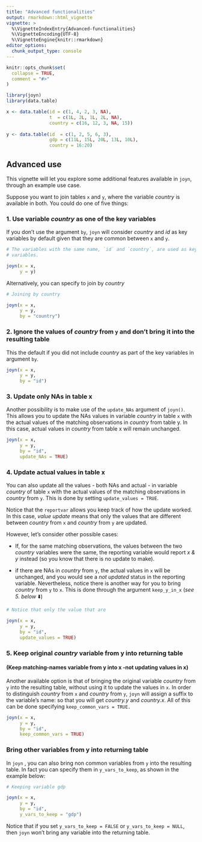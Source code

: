 ```yaml
---
title: "Advanced functionalities"
output: rmarkdown::html_vignette
vignette: >
  %\VignetteIndexEntry{Advanced-functionalities}
  %\VignetteEncoding{UTF-8}
  %\VignetteEngine{knitr::rmarkdown}
editor_options: 
  chunk_output_type: console
---
```


```r

knitr::opts_chunk$set(
  collapse = TRUE,
  comment = "#>"
)


```

```r

library(joyn)
library(data.table)

x <- data.table(id = c(1, 4, 2, 3, NA),
                t  = c(1L, 2L, 1L, 2L, NA),
                country = c(16, 12, 3, NA, 15))
  
y <- data.table(id  = c(1, 2, 5, 6, 3),
                gdp = c(11L, 15L, 20L, 13L, 10L),
                country = 16:20)

```

## Advanced use

This vignette will let you explore some additional features available in `joyn`, through an example use case.

Suppose you want to join tables `x` and `y`, where the variable *country* is available in both. You could do one of five things:

### 1. Use variable *country* as one of the key variables

If you don't use the argument `by`, `joyn` will consider *country* and *id* as key variables by default given that they are common between `x` and `y`.

```r

# The variables with the same name, `id` and `country`, are used as key
# variables.

joyn(x = x, 
     y = y)

```

Alternatively, you can specify to join by *country*

```r

# Joining by country

joyn(x = x, 
     y = y, 
     by = "country")

```

### 2. Ignore the values of *country* from `y` and don't bring it into the resulting table

This the default if you did not include *country* as part of the key variables in argument `by`.

```r

joyn(x = x, 
     y = y, 
     by = "id")

```

### 3. Update only NAs in table x

Another possibility is to make use of the `update_NAs` argument of `joyn()`. This allows you to update the NAs values in variable *country* in table `x` with the actual values of the matching observations in *country* from table y. In this case, actual values in *country* from table x will remain unchanged.

```r

joyn(x = x,
     y = y, 
     by = "id", 
     update_NAs = TRUE)

```

### 4. Update actual values in table x

You can also update all the values - both NAs and actual - in variable *country* of table `x` with the actual values of the matching observations in *country* from `y`. This is done by setting `update_values = TRUE`.

Notice that the `reportvar` allows you keep track of how the update worked. In this case, *value update* means that only the values that are different between *country* from `x` and *country* from `y` are updated.

However, let's consider other possible cases:

-   If, for the same matching observations, the values between the two *country* variables were the same, the reporting variable would report *x & y* instead (so you know that there is no update to make).

-   if there are NAs in *country* from `y`, the actual values in `x` will be unchanged, and you would see a *not updated* status in the reporting variable. Nevertheless, notice there is another way for you to bring *country* from `y` to `x`. This is done through the argument `keep_y_in_x` (*see 5. below* ⬇️)

```r

# Notice that only the value that are 

joyn(x = x, 
     y = y, 
     by = "id", 
     update_values = TRUE)

```

### 5. Keep original *country* variable from y into returning table 

#### (Keep matching-names variable from y into x -not updating values in x)

Another available option is that of bringing the original variable *country* from `y` into the resulting table, without using it to update the values in `x`. In order to distinguish *country* from `x` and *country* from `y`, `joyn` will assign a suffix to the variable's name: so that you will get *country.y* and *country.x*. All of this can be done specifying `keep_common_vars = TRUE.`

```r

joyn(x = x, 
     y = y, 
     by = "id", 
     keep_common_vars = TRUE)

```

### Bring other variables from y into returning table

In `joyn` , you can also bring non common variables from `y` into the resulting table. In fact you can specify them in `y_vars_to_keep`, as shown in the example below:

```r

# Keeping variable gdp 

joyn(x = x, 
     y = y, 
     by = "id", 
     y_vars_to_keep = "gdp")

```

Notice that if you set `y_vars_to_keep = FALSE` or `y_vars_to_keep = NULL`, then `joyn` won't bring any variable into the returning table.
